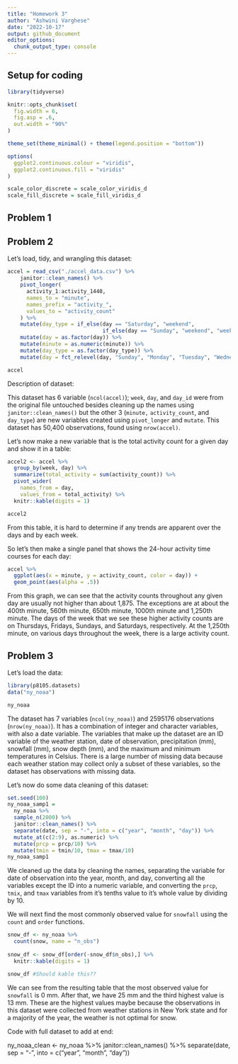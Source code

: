 ```yaml
---
title: "Homework 3"
author: "Ashwini Varghese"
date: "2022-10-17"
output: github_document
editor_options: 
  chunk_output_type: console
---
```


## Setup for coding

```r
library(tidyverse)

knitr::opts_chunk$set(
  fig.width = 6,
  fig.asp = .6,
  out.width = "90%"
)

theme_set(theme_minimal() + theme(legend.position = "bottom"))

options(
  ggplot2.continuous.colour = "viridis",
  ggplot2.continuous.fill = "viridis"
)

scale_color_discrete = scale_color_viridis_d
scale_fill_discrete = scale_fill_viridis_d
```

## Problem 1



## Problem 2

Let's load, tidy, and wrangling this dataset:

```r
accel = read_csv("./accel_data.csv") %>% 
    janitor::clean_names() %>% 
    pivot_longer(
      activity_1:activity_1440,
      names_to = "minute",
      names_prefix = "activity_",
      values_to = "activity_count"
    ) %>% 
    mutate(day_type = if_else(day == "Saturday", "weekend",
                              if_else(day == "Sunday", "weekend", "weekday"))) %>%
    mutate(day = as.factor(day)) %>% 
    mutate(minute = as.numeric(minute)) %>% 
    mutate(day_type = as.factor(day_type)) %>% 
    mutate(day = fct_relevel(day, "Sunday", "Monday", "Tuesday", "Wednesday", "Thursday", "Friday", "Saturday"))

accel
```

Description of dataset:

This dataset has 6 variable (`ncol(accel)`); `week`, `day`, and `day_id` were from the original file untouched besides cleaning up the names using `janitor::clean_names()` but the other 3 (`minute,` `activity_count`, and `day_type`) are new variables created using `pivot_longer` and `mutate`. This dataset has 50,400 observations, found using `nrow(accel)`.


Let's now make a new variable that is the total activity count for a given day and show it in a table:

```r
accel2 <- accel %>% 
  group_by(week, day) %>% 
  summarize(total_activity = sum(activity_count)) %>% 
  pivot_wider(
    names_from = day,
    values_from = total_activity) %>% 
  knitr::kable(digits = 1)

accel2
```

From this table, it is hard to determine if any trends are apparent over the days and by each week.

So let's then make a single panel that shows the 24-hour activity time courses for each day:

```r
accel %>%
  ggplot(aes(x = minute, y = activity_count, color = day)) +
  geom_point(aes(alpha = .5)) 
```

From this graph, we can see that the activity counts throughout any given day are usually not higher than about 1,875. The exceptions are at about the 400th minute, 560th minute, 650th minute, 1000th minute and 1,250th minute. The days of the week that we see these higher activity counts are on Thursdays, Fridays, Sundays, and Saturdays, respectively. At the 1,250th minute, on various days throughout the week, there is a large activity count. 

## Problem 3

Let's load the data:

```r
library(p8105.datasets)
data("ny_noaa")

ny_noaa
```

The dataset has 7 variables (`ncol(ny_noaa)`) and 2595176 observations (`nrow(ny_noaa)`). It has a combination of integer and character variables, with also a date variable. The variables that make up the dataset are an ID variable of the weather station, date of observation, precipitation (mm), snowfall (mm), snow depth (mm), and the maximum and minimum temperatures in Celsius. There is a large number of missing data because each weather station may collect only a subset of these variables, so the dataset has observations with missing data. 

Let's now do some data cleaning of this dataset:

```r
set.seed(100)
ny_noaa_samp1 = 
  ny_noaa %>% 
  sample_n(2000) %>% 
  janitor::clean_names() %>%
  separate(date, sep = "-", into = c("year", "month", "day")) %>%
  mutate_at(c(2:9), as.numeric) %>% 
  mutate(prcp = prcp/10) %>% 
  mutate(tmin = tmin/10, tmax = tmax/10)
ny_noaa_samp1
```

We cleaned up the data by cleaning the names, separating the variable for date of observation into the year, month, and day, converting all the variables except the ID into a numeric variable, and converting the `prcp`, `tmix`, and `tmax` variables from it's tenths value to it's whole value by dividing by 10.  

We will next find the most commonly observed value for `snowfall` using the `count` and `order` functions. 

```r

snow_df <- ny_noaa %>% 
  count(snow, name = "n_obs")
  
snow_df <- snow_df[order(-snow_df$n_obs),] %>% 
  knitr::kable(digits = 1)

snow_df #Should kable this??
```

We can see from the resulting table that the most observed value for `snowfall` is 0 mm. After that, we have 25 mm and the third highest value is 13 mm. These are the highest values maybe because the observations in this dataset were collected from weather stations in New York state and for a majority of the year, the weather is not optimal for snow.



Code with full dataset to add at end:

ny_noaa_clean <- ny_noaa %>% 
  janitor::clean_names() %>%
  separate(date, sep = "-", into = c("year", "month", "day")) 
  
